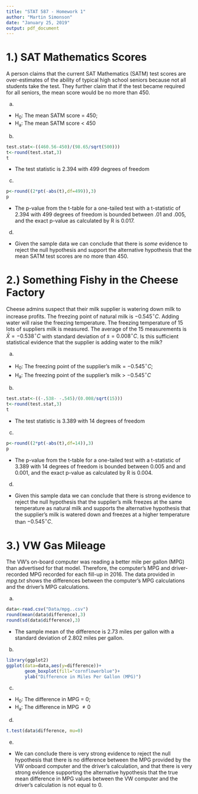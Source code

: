 ```yaml
---
title: "STAT 587 - Homework 1"
author: "Martin Simonson"
date: "January 25, 2019"
output: pdf_document
---
```


# 1.) SAT Mathematics Scores
A person claims that the current SAT Mathematics (SATM) test scores are over-estimates of the ability of typical high school seniors because not all students take the test. They further claim that if the test became required for all seniors, the mean score would be no more than 450.

(a)
- H~0~: The mean SATM score = 450;
- H~a~: The mean SATM score < 450

(b)
```r
test.stat<-((460.56-450)/(98.65/sqrt(500)))
t<-round(test.stat,3)
t
```
- The test statistic is 2.394 with 499 degrees of freedom

(c)
```r
p<-round((2*pt(-abs(t),df=499)),3)
p
```
- The p-value from the t-table for a one-tailed test with a t-statistic of 2.394 with 499 degrees of freedom is bounded between .01 and .005, and the exact p-value as calculated by R is 0.017.

(d)
- Given the sample data we can conclude that there is _some_ evidence to reject the null hypothesis and support the alternative hypothesis that the mean SATM test scores are no more than 450.

# 2.) Something Fishy in the Cheese Factory
Cheese admins suspect that their milk supplier is watering down milk to increase profits. The freezing point of natural milk is $-0.545^{\circ}C$. Adding water will raise the freezing temperature. The freezing temperature of 15 lots of suppliers milk is measured. The average of the 15 measurements is $\bar{X} = -0.538^{\circ}C$ with standard deviation of $s = 0.008^{\circ}C$. Is this sufficient statistical evidence that the supplier is adding water to the milk?

(a)
- H~0~: The freezing point of the supplier's milk = $-0.545^{\circ}C$;
- H~a~: The freezing point of the supplier's milk > $-0.545^{\circ}C$

(b)
```r
test.stat<-((-.538- -.545)/(0.008/sqrt(15)))
t<-round(test.stat,3)
t
```
- The test statistic is 3.389 with 14 degrees of freedom

(c)
```r
p<-round((2*pt(-abs(t),df=14)),3)
p
```
- The p-value from the t-table for a one-tailed test with a t-statistic of 3.389 with 14 degrees of freedom is bounded between 0.005 and and 0.001, and the exact p-value as calculated by R is 0.004.

(d)
- Given this sample data we can conclude that there is strong evidence to reject the null hypothesis that the supplier's milk freezes at the same temperature as natural milk and supports the alternative hypothesis that the supplier's milk is watered down and freezes at a higher temperature than $-0.545^{\circ}C$.

# 3.) VW Gas Mileage
The VW's on-board computer was reading a better mile per gallon (MPG) than advertised for that model. Therefore, the computer's MPG and driver-recorded MPG recorded for each fill-up in 2016. The data provided in _mpg.txt_ shows the differences between the computer's MPG calculations and the driver's MPG calculations.

(a)
```r
data<-read.csv("Data/mpg..csv")
round(mean(data$difference),3)
round(sd(data$difference),3)
```
- The sample mean of the difference is 2.73 miles per gallon with a standard deviation of 2.802 miles per gallon.

(b)
```r
library(ggplot2)
ggplot(data=data,aes(y=difference))+
       geom_boxplot(fill="cornflowerblue")+
       ylab("Difference in Miles Per Gallon (MPG)")
```

(c)
- H~0~: The difference in MPG = 0;
- H~a~: The difference in MPG $\ne0$

(d)
```r
t.test(data$difference, mu=0)
```

(e)
- We can conclude there is very strong evidence to reject the null hypothesis that there is no difference between the MPG provided by the VW onboard computer and the driver's calculation, and that there is very strong evidence supporting the alternative hypothesis that the true mean difference in MPG values between the VW computer and the driver's calculation is not equal to 0.

